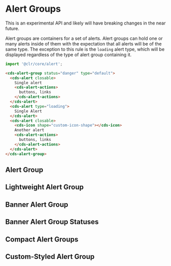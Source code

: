 
<Meta title="Experimental/Alert Group/Getting Started" />

# Alert Groups

<cds-alert-group status="warning">
  <cds-alert>This is an experimental API and likely will have breaking changes in the near future.</cds-alert>
</cds-alert-group>

<br />

Alert groups are containers for a set of alerts. Alert groups can hold one or many alerts
inside of them with the expectation that all alerts will be of the same type. The exception
to this rule is the `loading` alert type, which will be displayed regardless of the type
of alert group containing it.

```typescript
import '@clr/core/alert';
```

```html
<cds-alert-group status="danger" type="default">
  <cds-alert closable>
    Single alert
    <cds-alert-actions>
      buttons, links
    </cds-alert-actions>
  </cds-alert>
  <cds-alert type="loading">
    Single Alert
  </cds-alert>
  <cds-alert closable>
    <cds-icon shape="custom-icon-shape"></cds-icon>
    Another alert
    <cds-alert-actions>
      buttons, links
    </cds-alert-actions>
  </cds-alert>
</cds-alert-group>
```

## Alert Group

<Preview>
  <Story id="experimental-alert-group-stories--alert-group" />
</Preview>

## Lightweight Alert Group

<Preview>
  <Story id="experimental-alert-group-stories--lightweight-alert-group" />
</Preview>

## Banner Alert Group

<Preview>
  <Story id="experimental-alert-group-stories--banner-group" />
</Preview>

## Banner Alert Group Statuses

<Preview>
  <Story id="experimental-alert-group-stories--banner-group-status" />
</Preview>

## Compact Alert Groups

<Preview>
  <Story id="experimental-alert-group-stories--compact-alert-group" />
</Preview>

## Custom-Styled Alert Group

<Preview>
  <Story id="experimental-alert-group-stories--custom-styles" />
</Preview>
